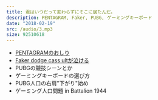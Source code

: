 ```yaml
---
title: 君はいつだって変わらずにそこに居たんだ。
description: PENTAGRAM, Faker, PUBG, ゲーミングキーボード
date: "2018-02-19"
src: /audio/3.mp3
size: 92510618
---
```


<MP3 src='/audio/3.mp3' />

- [PENTAGRAMのおしり](https://jp.lolesports.com/news/2018-penalty-announcement)
- [Faker dodge cass ultが泣ける](https://youtu.be/yUHqyUqkHHw?t=5m2s)
- PUBGの競技シーンとか
- ゲーミングキーボードの選び方
- PUBG人口の右肩"下がり"始め
- ゲーミング人口問題 in Battalion 1944